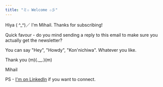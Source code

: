 ```yaml
---
title: "ミ✩ Welcome ✩彡"
---
```


Hiya ( ^\_^)／ I'm Mihail. Thanks for subscribing!

Quick favour - do you mind sending a reply to this email to make sure you
actually get the newsletter?

You can say "Hey", "Howdy", "Kon'nichiwa". Whatever you like.

Thank you (m)(.\_\_.)(m)

Mihail

PS - [I'm on LinkedIn](https://linkedin.com/in/mihailmarian) if you want to connect.

